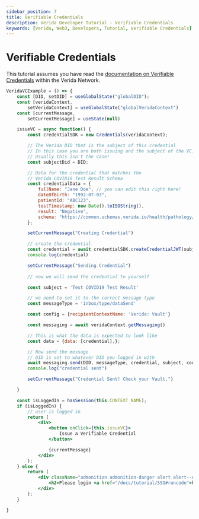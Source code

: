 ```yaml
---
sidebar_position: 7
title: Verifiable Credentials
description: Verida Developer Tutorial - Verifiable Credentials
keywords: [Verida, Web3, Developers, Tutorial, Verifiable Credentials]
---
```


# Verifiable Credentials 

This tutorial assumes you have read the [documentation on Verifiable Credentials]("../extensions/verifiable-credentials.md") 
within the Verida Network. 

```jsx live
VeridaVCExample = () => {
    const [DID, setDID] = useGlobalState("globalDID");
    const [veridaContext, 
        setVeridaContext] = useGlobalState("globalVeridaContext")
    const [currentMessage, 
        setCurrentMessage] = useState(null)

    issueVC = async function() {
        const credentialSDK = new Credentials(veridaContext);

        // The Verida DID that is the subject of this credential 
        // In this case you are both issuing and the subject of the VC. 
        // Usually this isn't the case!
        const subjectDid = DID;

        // Data for the credential that matches the 
        // Verida COVID19 Test Result Schema
        const credentialData = {
            fullName: "Jane Doe", // you can edit this right here!
            dateOfBirth: "1992-07-03",
            patientId: "ABC123",
            testTimestamp: new Date().toISOString(),
            result: "Negative",
            schema: "https://common.schemas.verida.io/health/pathology/tests/covid19/pcr/v0.1.0/schema.json"
        };        

        setCurrentMessage("Creating Credential")

        // create the credential 
        const credential = await credentialSDK.createCredentialJWT(subjectDid, credentialData);
        console.log(credential)

        setCurrentMessage("Sending Credential")
       
        // now we will send the credential to yourself

        const subject = 'Test COVID19 Test Result'

        // we need to set it to the correct message type
        const messageType = 'inbox/type/dataSend'

        const config = {recipientContextName: 'Verida: Vault'}

        const messaging = await veridaContext.getMessaging()

        // This is what the data is expected to look like
        const data = {data: [credential],};        

        // Now send the message
        // DID is set to whatever DID you logged in with
        await messaging.send(DID, messageType, credential, subject, config)
        console.log("credential sent")

        setCurrentMessage("Credential Sent! Check your Vault.")

    }

    const isLoggedIn = hasSession(this.CONTEXT_NAME);
    if (isLoggedIn) {
        // user is logged in
        return (
            <div>
                <button onClick={this.issueVC}>
                    Issue a Verifiable Credential
                </button>

                {currentMessage}
            </div>
        );
    } else {
        return (
            <div className="admonition admonition-danger alert alert--danger">
                <h2>Please login <a href="/docs/tutorial/SSO#runcode">here</a></h2>
            </div>
        );
    }    

}
```
<!-- this is a target so we can link to the end of the code block -->
<a name="runcode">&nbsp;</a>